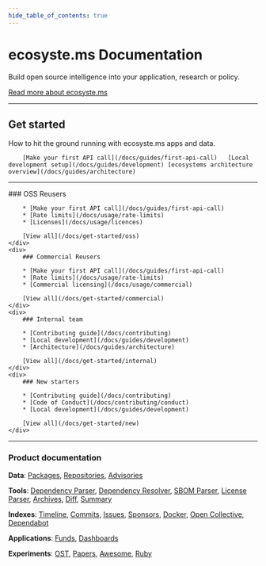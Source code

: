 ```yaml
---
hide_table_of_contents: true
---
```

<div className="homepage">

# ecosyste.ms Documentation

Build open source intelligence into your application, research or policy.

[Read more about ecosyste.ms](/docs/about)

---

## Get started

How to hit the ground running with ecosyste.ms apps and data.

<div id="get-started-links">

		[Make your first API call](/docs/guides/first-api-call)   [Local development setup](/docs/guides/development) [ecosystems architecture overview](/docs/guides/architecture)

</div>

---

<div class="homepage-cards">
	<div>
		### OSS Reusers

		* [Make your first API call](/docs/guides/first-api-call)
		* [Rate limits](/docs/usage/rate-limits)
		* [Licenses](/docs/usage/licences)

		[View all](/docs/get-started/oss)
	</div>
	<div>
		### Commercial Reusers

		* [Make your first API call](/docs/guides/first-api-call)
		* [Rate limits](/docs/usage/rate-limits)
		* [Commercial licensing](/docs/usage/commercial)

		[View all](/docs/get-started/commercial)
	</div>
	<div>
		### Internal team

		* [Contributing guide](/docs/contributing)
		* [Local development](/docs/guides/development)
		* [Architecture](/docs/guides/architecture)

		[View all](/docs/get-started/internal)
	</div>
	<div>
		### New starters

		* [Contributing guide](/docs/contributing)
		* [Code of Conduct](/docs/contributing/conduct)
		* [Local development](/docs/guides/development)

		[View all](/docs/get-started/new)
	</div>
</div>

---

### Product documentation

**Data**: [Packages](/docs/services/data-services/packages), [Repositories](/docs/services/data-services/repositories), [Advisories](/docs/services/data-services/advisories)

**Tools**: [Dependency Parser](/docs/services/tools/dependency-parser), [Dependency Resolver](/docs/services/tools/resolver), [SBOM Parser](/docs/services/tools/sbom-parser), [License Parser](/docs/services/tools/license-parser), [Archives](/docs/services/tools/archives), [Diff](/docs/services/tools/diff), [Summary](/docs/services/tools/summary)

**Indexes**: [Timeline](/docs/services/indexes/timeline), [Commits](/docs/services/indexes/commits), [Issues](/docs/services/indexes/issues), [Sponsors](/docs/services/indexes/sponsors), [Docker](/docs/services/indexes/docker), [Open Collective](/docs/services/indexes/open-collective), [Dependabot](/docs/services/indexes/dependabot)

**Applications**: [Funds](/docs/services/products/funds), [Dashboards](/docs/services/products/dashboards)

**Experiments**: [OST](/docs/services/experiments/ost), [Papers](/docs/services/experiments/papers), [Awesome](/docs/services/experiments/awesome), [Ruby](/docs/services/experiments/ruby)
</div>
